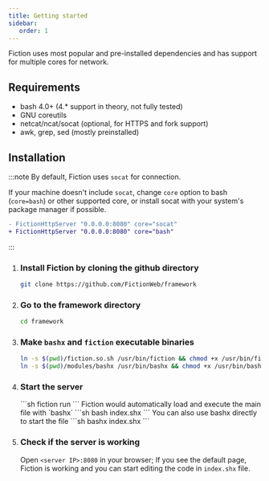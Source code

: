 ```yaml
---
title: Getting started
sidebar: 
   order: 1
---
```


Fiction uses most popular and pre-installed dependencies and has support for multiple cores for network. 

## Requirements 

- bash 4.0+ (4.* support in theory, not fully tested)
- GNU coreutils
- netcat/ncat/socat (optional, for HTTPS and fork support)
- awk, grep, sed (mostly preinstalled)

## Installation

:::note
By default, Fiction uses `socat` for connection.

If your machine doesn't include `socat`, change `core` option to bash (`core=bash`) or other supported core, or install socat with your system's package manager if possible.
   
```diff lang="sh"
- FictionHttpServer "0.0.0.0:8080" core="socat"
+ FictionHttpServer "0.0.0.0:8080" core="bash"
```
:::

<Steps>

1. ### Install Fiction by cloning the github directory

   ```sh
   git clone https://github.com/FictionWeb/framework
   ```

2. ### Go to the framework directory 

    ```sh 
    cd framework
    ```

3. ### Make `bashx` and `fiction` executable binaries

   ```bash
   ln -s $(pwd)/fiction.so.sh /usr/bin/fiction && chmod +x /usr/bin/fiction
   ln -s $(pwd)/modules/bashx /usr/bin/bashx && chmod +x /usr/bin/bashx
   ```

4. ### Start the server
   <Tabs>
   <TabItem label="fiction">
   ```sh 
   fiction run
   ```
   </TabItem>
   <TabItem label="bash">
   Fiction would automatically load and execute the main file with `bashx`
   ```sh 
   bash index.shx
   ```
   </TabItem>
   <TabItem label="bashx">
   You can also use bashx directly to start the file
   ```sh 
   bashx index.shx
   ```
   </TabItem>
   </Tabs>

5. ### Check if the server is working

   Open `<server IP>:8080` in your browser; If you see the default page, Fiction is working and you can start editing the code in `index.shx` file.

</Steps>